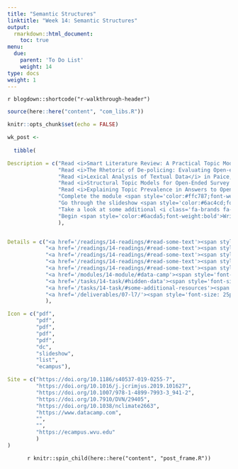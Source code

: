 ```yaml
---
title: "Semantic Structures"
linktitle: "Week 14: Semantic Structures"
output:
  rmarkdown::html_document:
    toc: true
menu:
  due:
    parent: 'To Do List'
    weight: 14
type: docs
weight: 1
---
```


`r blogdown::shortcode("r-walkthrough-header")`

```r
source(here::here("content", "com_libs.R"))
```

```r
knitr::opts_chunk$set(echo = FALSE)
```

```r

wk_post <- 
  
  tibble(

Description = c("Read <i>Smart Literature Review: A Practical Topic Modelling Approach to Exploratory Literature Review</i> in Asmussenm C.B. & Moller, C. (2019)",
                "Read <i>The Rhetoric of De-policing: Evaluating Open-ended Survey Responses From Police Officers With Machine Learning-based Structural Topic Modeling</i> in Mourtgos, S.M. & Adams, I.T. (2019)",
                "Read <i>Lexical Analysis of Textual Data</i> in Paice, C.D. (2009)",
                "Read <i>Structural Topic Models for Open-Ended Survey Responses</i> in Roberts et. al (2014)",
                "Read <i>Explaining Topic Prevalence in Answers to Open-ended Survey Questions About Climate Change</i> in Tvinnereim, E. & Fløttum, K. (2015)",
                "Complete the module <span style='color:#ffc787;font-weight:bold'><i>Text Mining with Bag-of-Words in R</i></span>",
                "Go through the slideshow <span style='color:#6ac4cd;font-weight:bold'>Topic Modeling</span>",
                "Take a look at some additional <i class='fa-brands fa-r-project'></i> resources that may help with your understanding of topic modeling",
                "Begin <span style='color:#6acda5;font-weight:bold'>Write an Executive Summary</span> and submit it by the end of next week (15)"
                ),


Details = c("<a href='/readings/14-readings/#read-some-text'><span style='font-size: 25px; color: #89cff0;'><i class='fas fa-info-circle'></i></span></a>",
            "<a href='/readings/14-readings/#read-some-text'><span style='font-size: 25px; color: #89cff0;'><i class='fas fa-info-circle'></i></span></a>",
            "<a href='/readings/14-readings/#read-some-text'><span style='font-size: 25px; color: #89cff0;'><i class='fas fa-info-circle'></i></span></a>",
            "<a href='/readings/14-readings/#read-some-text'><span style='font-size: 25px; color: #89cff0;'><i class='fas fa-info-circle'></i></span></a>",
            "<a href='/readings/14-readings/#read-some-text'><span style='font-size: 25px; color: #89cff0;'><i class='fas fa-info-circle'></i></span></a>",
            "<a href='/modules/14-module/#data-camp'><span style='font-size: 25px; color: #89cff0;'><i class='fas fa-info-circle'></i></span></a>",
            "<a href='/tasks/14-task/#hidden-data'><span style='font-size: 25px; color: #89cff0;'><i class='fas fa-info-circle'></i></span></a>",
            "<a href='/tasks/14-task/#some-additional-resources'><span style='font-size: 25px; color: #89cff0;'><i class='fas fa-info-circle'></i></span></a>",
            "<a href='/deliverables/07-l7/'><span style='font-size: 25px; color: #89cff0;'><i class='fas fa-info-circle'></i></span></a>"
            ),

Icon = c("pdf",
         "pdf",
         "pdf",
         "pdf",
         "pdf",
         "dc",
         "slideshow",
         "list",
         "ecampus"),

Site = c("https://doi.org/10.1186/s40537-019-0255-7",
         "https://doi.org/10.1016/j.jcrimjus.2019.101627",
         "https://doi.org/10.1007/978-1-4899-7993-3_941-2",
         "https://doi.org/10.7910/DVN/29405",
         "https://doi.org/10.1038/nclimate2663",
         "https://www.datacamp.com",
         "",
         "",
         "https://ecampus.wvu.edu"
         )
)
```

<center>
`r knitr::spin_child(here::here("content", "post_frame.R"))`
</center>
